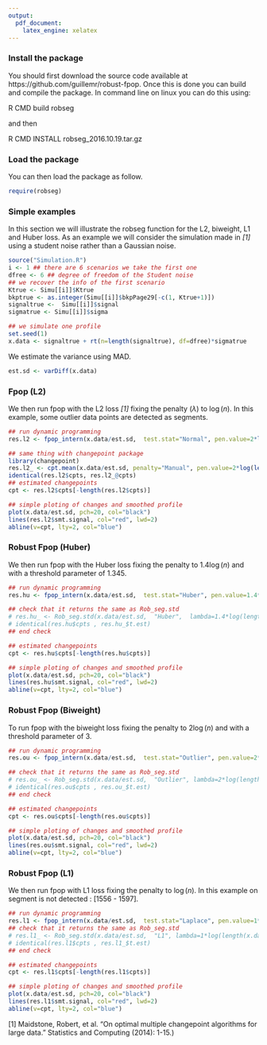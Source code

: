 ```yaml
---
output: 
  pdf_document:
    latex_engine: xelatex
---
```

### Install the package

You should first download the source code available at
https://github.com/guillemr/robust-fpop.
Once this is done you can build and compile the package.
In command line on linux you can do this using:

R CMD build robseg

and then

R CMD INSTALL robseg_2016.10.19.tar.gz

### Load the package

You can then load the package as follow.

```r
require(robseg)
```

### Simple examples

In this section we will illustrate the robseg function for the L2, biweight, L1 and Huber loss. As an example we will consider the simulation made in <cite>[1]</cite> using a student noise
rather than a Gaussian noise.

```r

source("Simulation.R")
i <- 1 ## there are 6 scenarios we take the first one
dfree <- 6 ## degree of freedom of the Student noise
## we recover the info of the first scenario
Ktrue <- Simu[[i]]$Ktrue 
bkptrue <- as.integer(Simu[[i]]$bkpPage29[-c(1, Ktrue+1)])
signaltrue <-  Simu[[i]]$signal
sigmatrue <- Simu[[i]]$sigma 

## we simulate one profile
set.seed(1)
x.data <- signaltrue + rt(n=length(signaltrue), df=dfree)*sigmatrue
```

We estimate the variance using MAD.
```r
est.sd <- varDiff(x.data)
```

### Fpop (L2)
We then run fpop with the L2 loss <cite>[1]</cite> fixing
the penalty ($\lambda$) to $\log(n)$. In this example, some outlier data points are detected as segments.

```r
## run dynamic programming
res.l2 <- fpop_intern(x.data/est.sd,  test.stat="Normal", pen.value=2*log(length(x.data)))

## same thing with changepoint package
library(changepoint)
res.l2_ <- cpt.mean(x.data/est.sd, penalty="Manual", pen.value=2*log(length(x.data)), method="PELT")
identical(res.l2$cpts, res.l2_@cpts)
## estimated changepoints 
cpt <- res.l2$cpts[-length(res.l2$cpts)]

## simple ploting of changes and smoothed profile
plot(x.data/est.sd, pch=20, col="black")
lines(res.l2$smt.signal, col="red", lwd=2)
abline(v=cpt, lty=2, col="blue")

```


### Robust Fpop (Huber)

We then run fpop with the Huber loss fixing the penalty to $1.4\log(n)$ and with a threshold parameter
of $1.345$.

```r
## run dynamic programming
res.hu <- fpop_intern(x.data/est.sd,  test.stat="Huber", pen.value=1.4*log(length(x.data)), lthreshold=1.345)

## check that it returns the same as Rob_seg.std
# res.hu_ <- Rob_seg.std(x.data/est.sd,  "Huber",  lambda=1.4*log(length(x.data)), lthreshold=1.345)
# identical(res.hu$cpts , res.hu_$t.est)
## end check

## estimated changepoints 
cpt <- res.hu$cpts[-length(res.hu$cpts)]

## simple ploting of changes and smoothed profile
plot(x.data/est.sd, pch=20, col="black")
lines(res.hu$smt.signal, col="red", lwd=2)
abline(v=cpt, lty=2, col="blue")

```

### Robust Fpop (Biweight)

To run fpop with the biweight loss fixing the penalty to $2\log(n)$ and with a threshold parameter
of $3$.

```r
## run dynamic programming
res.ou <- fpop_intern(x.data/est.sd,  test.stat="Outlier", pen.value=2*log(length(x.data)), lthreshold=3)

## check that it returns the same as Rob_seg.std
# res.ou_ <- Rob_seg.std(x.data/est.sd,  "Outlier", lambda=2*log(length(x.data)), lthreshold=3)
# identical(res.ou$cpts , res.ou_$t.est)
## end check

## estimated changepoints 
cpt <- res.ou$cpts[-length(res.ou$cpts)]

## simple ploting of changes and smoothed profile
plot(x.data/est.sd, pch=20, col="black")
lines(res.ou$smt.signal, col="red", lwd=2)
abline(v=cpt, lty=2, col="blue")

```

### Robust Fpop (L1)

We then run fpop with L1 loss fixing the penalty to $\log(n)$.
In this example on segment is not detected : [1556 - 1597].

```r
## run dynamic programming
res.l1 <- fpop_intern(x.data/est.sd,  test.stat="Laplace", pen.value=1*log(length(x.data)))
## check that it returns the same as Rob_seg.std
# res.l1_ <- Rob_seg.std(x.data/est.sd,  "L1", lambda=1*log(length(x.data)))
# identical(res.l1$cpts , res.l1_$t.est)
## end check

## estimated changepoints 
cpt <- res.l1$cpts[-length(res.l1$cpts)]

## simple ploting of changes and smoothed profile
plot(x.data/est.sd, pch=20, col="black")
lines(res.l1$smt.signal, col="red", lwd=2)
abline(v=cpt, lty=2, col="blue")

```

[1] Maidstone, Robert, et al. "On optimal multiple changepoint algorithms for large data." Statistics and Computing (2014): 1-15.)
